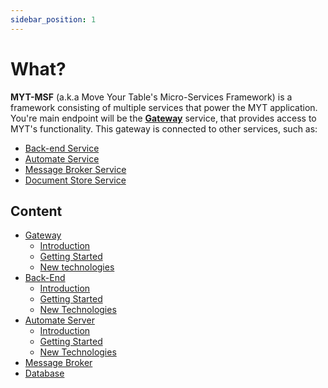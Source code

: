```yaml
---
sidebar_position: 1
---
```


# What?

**MYT-MSF** (a.k.a Move Your Table's Micro-Services Framework) is a framework consisting of multiple services that power the MYT application.
You're main endpoint will be the **[Gateway](./gateway/index)** service, that provides access to MYT's functionality.
This gateway is connected to other services, such as:
- [Back-end Service](./back-end/index)
- [Automate Service](./automate-server/index)
- [Message Broker Service](./message-broker)
- [Document Store Service](document-store/index)

## Content
- [Gateway](./gateway/index)
    - [Introduction](./gateway/index)
    - [Getting Started](./gateway/getting-started)
    - [New technologies](./gateway/new-tech)
- [Back-End](./back-end/index)
    - [Introduction](./back-end/index)
    - [Getting Started](./back-end/getting-started)
    - [New Technologies](./back-end/new-tech)
- [Automate Server](./automate-server/index)
    - [Introduction](./automate-server/index)
    - [Getting Started](./automate-server/getting-started)
    - [New Technologies](./automate-server/new-tech)
- [Message Broker](message-broker)
- [Database](document-store/index)

